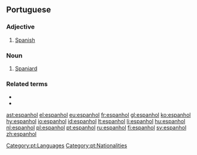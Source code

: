==Portuguese==

===Adjective===
{{pt-adj|f=espanhola|pl=espanhóis}}

# [[Spanish]]

===Noun===
{{pt-noun}}

# [[Spaniard]]

===Related terms===
* {{l|pt|Espanha}}
* {{l|pt|espanholismo}}

[[Category:pt:Languages]]
[[Category:pt:Nationalities]]

[[ast:espanhol]]
[[el:espanhol]]
[[eu:espanhol]]
[[fr:espanhol]]
[[gl:espanhol]]
[[ko:espanhol]]
[[hy:espanhol]]
[[io:espanhol]]
[[id:espanhol]]
[[lt:espanhol]]
[[li:espanhol]]
[[hu:espanhol]]
[[nl:espanhol]]
[[pl:espanhol]]
[[pt:espanhol]]
[[ru:espanhol]]
[[fi:espanhol]]
[[sv:espanhol]]
[[zh:espanhol]]